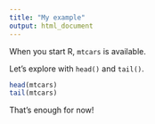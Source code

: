 ```yaml
---
title: "My example"
output: html_document
---
```


When you start R, `mtcars` is available. 

Let's explore with `head()` and `tail()`.

```r
head(mtcars)
tail(mtcars)
```

That's enough for now!

